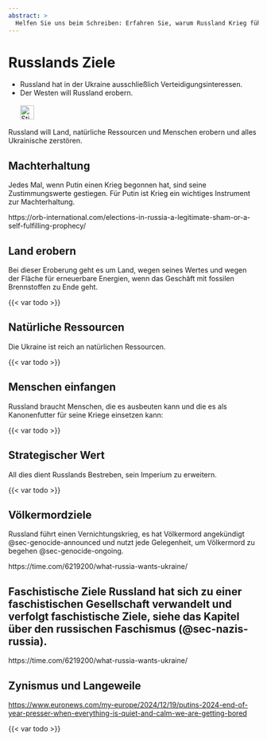 ```yaml
---
abstract: > 
  Helfen Sie uns beim Schreiben: Erfahren Sie, warum Russland Krieg führt: Russland will expandieren, und Putin braucht den Krieg, um an der Macht zu bleiben.
---
```


# Russlands Ziele {#sec-ruwar-goals}

::: {.callout-caution title="Mythos"}
- Russland hat in der Ukraine ausschließlich Verteidigungsinteressen.
- Der Westen will Russland erobern.
[<br></br>![Stichwortsuche in EUvsDisinfo](../all_common_img/EUvsDisinfo_400x240.jpg){height=2em}](https://euvsdisinfo.eu/disinformation-cases/?text=Ukraine%20conquer&sort=relevance)
:::

::: {.callout-tip title="Wahrheit"}
Russland will Land, natürliche Ressourcen und Menschen erobern und alles Ukrainische zerstören.
:::

## Machterhaltung

Jedes Mal, wenn Putin einen Krieg begonnen hat, sind seine Zustimmungswerte gestiegen. Für Putin ist Krieg ein wichtiges Instrument zur Machterhaltung.

https://orb-international.com/elections-in-russia-a-legitimate-sham-or-a-self-fulfilling-prophecy/


## Land erobern

Bei dieser Eroberung geht es um Land, wegen seines Wertes und wegen der Fläche für erneuerbare Energien, wenn das Geschäft mit fossilen Brennstoffen zu Ende geht.

{{< var todo >}}


## Natürliche Ressourcen

Die Ukraine ist reich an natürlichen Ressourcen.


{{< var todo >}}


## Menschen einfangen

Russland braucht Menschen, die es ausbeuten kann und die es als Kanonenfutter für seine Kriege einsetzen kann:

{{< var todo >}}


## Strategischer Wert

All dies dient Russlands Bestreben, sein Imperium zu erweitern.

{{< var todo >}}


## Völkermordziele

Russland führt einen Vernichtungskrieg, es hat Völkermord angekündigt @sec-genocide-announced und nutzt jede Gelegenheit, um Völkermord zu begehen @sec-genocide-ongoing.

https://time.com/6219200/what-russia-wants-ukraine/


## Faschistische Ziele  Russland hat sich zu einer faschistischen Gesellschaft verwandelt und verfolgt faschistische Ziele, siehe das Kapitel über den russischen Faschismus (@sec-nazis-russia).

https://time.com/6219200/what-russia-wants-ukraine/


## Zynismus und Langeweile

[https://www.euronews.com/my-europe/2024/12/19/putins-2024-end-of-year-presser-when-everything-is-quiet-and-calm-we-are-getting-bored](https://www.euronews.com/my-europe/2024/12/19/putins-2024-end-of-year-presser-when-everything-is-quiet-and-calm-we-are-getting-bored)

{{< var todo >}}

